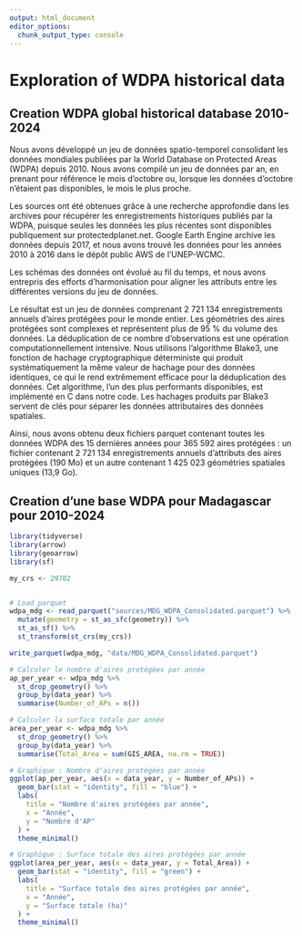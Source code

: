 ```yaml
---
output: html_document
editor_options: 
  chunk_output_type: console
---
```


# Exploration of WDPA historical data

## Creation WDPA global historical database 2010-2024

Nous avons développé un jeu de données spatio-temporel consolidant les données mondiales publiées par la World Database on Protected Areas (WDPA) depuis 2010. Nous avons compilé un jeu de données par an, en prenant pour référence le mois d'octobre ou, lorsque les données d'octobre n'étaient pas disponibles, le mois le plus proche.

Les sources ont été obtenues grâce à une recherche approfondie dans les archives pour récupérer les enregistrements historiques publiés par la WDPA, puisque seules les données les plus récentes sont disponibles publiquement sur protectedplanet.net. Google Earth Engine archive les données depuis 2017, et nous avons trouvé les données pour les années 2010 à 2016 dans le dépôt public AWS de l'UNEP-WCMC.

Les schémas des données ont évolué au fil du temps, et nous avons entrepris des efforts d'harmonisation pour aligner les attributs entre les différentes versions du jeu de données.

Le résultat est un jeu de données comprenant 2 721 134 enregistrements annuels d'aires protégées pour le monde entier. Les géométries des aires protégées sont complexes et représentent plus de 95 % du volume des données. La déduplication de ce nombre d'observations est une opération computationnellement intensive. Nous utilisons l'algorithme Blake3, une fonction de hachage cryptographique déterministe qui produit systématiquement la même valeur de hachage pour des données identiques, ce qui le rend extrêmement efficace pour la déduplication des données. Cet algorithme, l'un des plus performants disponibles, est implémenté en C dans notre code. Les hachages produits par Blake3 servent de clés pour séparer les données attributaires des données spatiales.

Ainsi, nous avons obtenu deux fichiers parquet contenant toutes les données WDPA des 15 dernières années pour 365 592 aires protégées : un fichier contenant 2 721 134 enregistrements annuels d'attributs des aires protégées (190 Mo) et un autre contenant 1 425 023 géométries spatiales uniques (13,9 Go).

## Creation d'une base WDPA pour Madagascar pour 2010-2024

```r
library(tidyverse)
library(arrow)
library(geoarrow)
library(sf)

my_crs <- 29702


# Load parquet
wdpa_mdg <- read_parquet("sources/MDG_WDPA_Consolidated.parquet") %>%
  mutate(geometry = st_as_sfc(geometry)) %>%
  st_as_sf() %>%
  st_transform(st_crs(my_crs))

write_parquet(wdpa_mdg, "data/MDG_WDPA_Consolidated.parquet")
```

```r
# Calculer le nombre d'aires protégées par année
ap_per_year <- wdpa_mdg %>%
  st_drop_geometry() %>%
  group_by(data_year) %>%
  summarise(Number_of_APs = n())

# Calculer la surface totale par année
area_per_year <- wdpa_mdg %>%
  st_drop_geometry() %>%
  group_by(data_year) %>%
  summarise(Total_Area = sum(GIS_AREA, na.rm = TRUE))

# Graphique : Nombre d'aires protégées par année
ggplot(ap_per_year, aes(x = data_year, y = Number_of_APs)) +
  geom_bar(stat = "identity", fill = "blue") +
  labs(
    title = "Nombre d'aires protégées par année",
    x = "Année",
    y = "Nombre d'AP"
  ) +
  theme_minimal()

# Graphique : Surface totale des aires protégées par année
ggplot(area_per_year, aes(x = data_year, y = Total_Area)) +
  geom_bar(stat = "identity", fill = "green") +
  labs(
    title = "Surface totale des aires protégées par année",
    x = "Année",
    y = "Surface totale (ha)"
  ) +
  theme_minimal()
```


